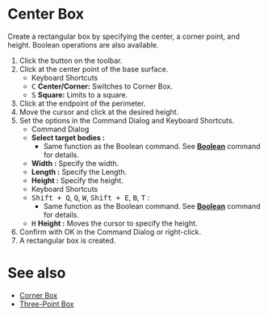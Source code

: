 
# Center Box

<Reference shortcut='' command='Center Box' button='Toolbar' />

Create a rectangular box by specifying the center, a corner point, and height. Boolean operations are also available.

1. Click the button <ButtonIcon type="button-center-box" /> on the toolbar.
2. Click at the center point of the base surface.
   - <Kst>Keyboard Shortcuts</Kst>
   - <kbd>C</kbd> **Center/Corner:** Switches to Corner Box.
   - <kbd>S</kbd> **Square:** Limits to a square.
3. Click at the endpoint of the perimeter.
4. Move the cursor and click at the desired height.
5. Set the options in the Command Dialog and Keyboard Shortcuts.
   - <Kst>Command Dialog</Kst>
   - **Select target bodies :** 
      - Same function as the Boolean command. See [**Boolean**](../solid/boolean) command for details.
   - **Width :** Specify the width.
   - **Length :** Specify the Length.
   - **Height :** Specify the height.
   - <Kst>Keyboard Shortcuts</Kst>
   - <kbd>Shift + Q</kbd>, <kbd>Q</kbd>, <kbd>W</kbd>, <kbd>Shift + E</kbd>, <kbd>B</kbd>, <kbd>T</kbd> :
      - Same function as the Boolean command. See [**Boolean**](../solid/boolean) command for details.
   - <kbd>H</kbd> **Height :** Moves the cursor to specify the height.
6. Confirm with OK in the Command Dialog or right-click.
7. A rectangular box is created.

<VideoPlayer fileName="center-box"/>

# See also

- [Corner Box](./corner-box)
- [Three-Point Box](./three-point-box)